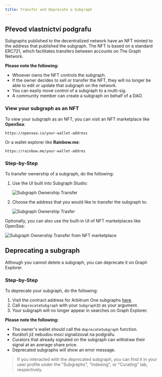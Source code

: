 ```yaml
---
title: Transfer and Deprecate a Subgraph
---
```


## Převod vlastnictví podgrafu

Subgraphs published to the decentralized network have an NFT minted to the address that published the subgraph. The NFT is based on a standard ERC721, which facilitates transfers between accounts on The Graph Network.

**Please note the following:**

- Whoever owns the NFT controls the subgraph.
- If the owner decides to sell or transfer the NFT, they will no longer be able to edit or update that subgraph on the network.
- You can easily move control of a subgraph to a multi-sig.
- A community member can create a subgraph on behalf of a DAO.

### View your subgraph as an NFT

To view your subgraph as an NFT, you can visit an NFT marketplace like **OpenSea**:

```
https://opensea.io/your-wallet-address
```

Or a wallet explorer like **Rainbow.me**:

```
https://rainbow.me/your-wallet-addres
```

### Step-by-Step

To transfer ownership of a subgraph, do the following:

1. Use the UI built into Subgraph Studio:

   ![Subgraph Ownership Transfer](/img/subgraph-ownership-transfer-1.png)

2. Choose the address that you would like to transfer the subgraph to:

   ![Subgraph Ownership Trasfer](/img/subgraph-ownership-transfer-2.png)

Optionally, you can also use the built-in UI of NFT marketplaces like OpenSea:

![Subgraph Ownership Transfer from NFT marketplace](/img/subgraph-ownership-transfer-nft-marketplace.png)

## Deprecating a subgraph

Although you cannot delete a subgraph, you can deprecate it on Graph Explorer.

### Step-by-Step

To deprecate your subgraph, do the following:

1. Visit the contract address for Arbitrum One subgraphs [here](https://arbiscan.io/address/0xec9A7fb6CbC2E41926127929c2dcE6e9c5D33Bec#writeProxyContract).
2. Call `deprecateSubgraph` with your `SubgraphID` as your argument.
3. Your subgraph will no longer appear in searches on Graph Explorer.

**Please note the following:**

- The owner's wallet should call the `deprecateSubgraph` function.
- Kurátoři již nebudou moci signalizovat na podgrafu.
- Curators that already signaled on the subgraph can withdraw their signal at an average share price.
- Deprecated subgraphs will show an error message.

> If you interacted with the deprecated subgraph, you can find it in your user profile under the "Subgraphs", "Indexing", or "Curating" tab, respectively.
